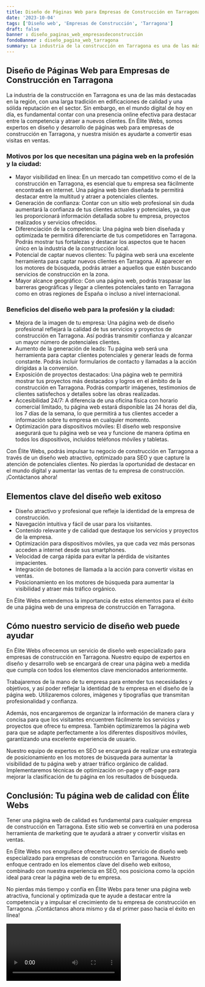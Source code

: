 ```yaml
---
title: Diseño de Páginas Web para Empresas de Construcción en Tarragona
date: '2023-10-04'
tags: ['Diseño web', 'Empresas de Construcción', 'Tarragona']
draft: false
banner : diseño_paginas_web_empresasdeconstrucción
fondoBanner : diseño_pagina_web_tarragona
summary: La industria de la construcción en Tarragona es una de las más destacadas en la región, con una larga tradición en edificaciones de calidad y una sólida reputación en el sector. Sin embargo, en el mundo digital de hoy en día, es fundamental contar con una presencia online efectiva para destacar entre la competencia y atraer a nuevos clientes. En Élite Webs, somos expertos en diseño y desarrollo de páginas web para empresas de construcción en Tarragona, y nuestra misión es ayudarte a convertir esas visitas en ventas.
---
```


## Diseño de Páginas Web para Empresas de Construcción en Tarragona

La industria de la construcción en Tarragona es una de las más destacadas en la región, con una larga tradición en edificaciones de calidad y una sólida reputación en el sector. Sin embargo, en el mundo digital de hoy en día, es fundamental contar con una presencia online efectiva para destacar entre la competencia y atraer a nuevos clientes. En Élite Webs, somos expertos en diseño y desarrollo de páginas web para empresas de construcción en Tarragona, y nuestra misión es ayudarte a convertir esas visitas en ventas.

### Motivos por los que necesitan una página web en la profesión y la ciudad:

- Mayor visibilidad en línea: En un mercado tan competitivo como el de la construcción en Tarragona, es esencial que tu empresa sea fácilmente encontrada en internet. Una página web bien diseñada te permitirá destacar entre la multitud y atraer a potenciales clientes.
- Generación de confianza: Contar con un sitio web profesional sin duda aumentará la confianza de tus clientes actuales y potenciales, ya que les proporcionará información detallada sobre tu empresa, proyectos realizados y servicios ofrecidos.
- Diferenciación de la competencia: Una página web bien diseñada y optimizada te permitirá diferenciarte de tus competidores en Tarragona. Podrás mostrar tus fortalezas y destacar los aspectos que te hacen único en la industria de la construcción local.
- Potencial de captar nuevos clientes: Tu página web será una excelente herramienta para captar nuevos clientes en Tarragona. Al aparecer en los motores de búsqueda, podrás atraer a aquellos que estén buscando servicios de construcción en la zona.
- Mayor alcance geográfico: Con una página web, podrás traspasar las barreras geográficas y llegar a clientes potenciales tanto en Tarragona como en otras regiones de España o incluso a nivel internacional.

### Beneficios del diseño web para la profesión y la ciudad:

- Mejora de la imagen de tu empresa: Una página web de diseño profesional reflejará la calidad de tus servicios y proyectos de construcción en Tarragona. Así podrás transmitir confianza y alcanzar un mayor número de potenciales clientes.
- Aumento de la generación de leads: Tu página web será una herramienta para captar clientes potenciales y generar leads de forma constante. Podrás incluir formularios de contacto y llamadas a la acción dirigidas a la conversión.
- Exposición de proyectos destacados: Una página web te permitirá mostrar tus proyectos más destacados y logros en el ámbito de la construcción en Tarragona. Podrás compartir imágenes, testimonios de clientes satisfechos y detalles sobre las obras realizadas.
- Accesibilidad 24/7: A diferencia de una oficina física con horario comercial limitado, tu página web estará disponible las 24 horas del día, los 7 días de la semana, lo que permitirá a tus clientes acceder a información sobre tu empresa en cualquier momento.
- Optimización para dispositivos móviles: El diseño web responsive asegurará que tu página web se vea y funcione de manera óptima en todos los dispositivos, incluidos teléfonos móviles y tabletas.

Con Élite Webs, podrás impulsar tu negocio de construcción en Tarragona a través de un diseño web atractivo, optimizado para SEO y que capture la atención de potenciales clientes. No pierdas la oportunidad de destacar en el mundo digital y aumentar las ventas de tu empresa de construcción. ¡Contáctanos ahora!

<GifSeo />

<Cta />

## Elementos clave del diseño web exitoso

- Diseño atractivo y profesional que refleje la identidad de la empresa de construcción.
- Navegación intuitiva y fácil de usar para los visitantes.
- Contenido relevante y de calidad que destaque los servicios y proyectos de la empresa.
- Optimización para dispositivos móviles, ya que cada vez más personas acceden a internet desde sus smartphones.
- Velocidad de carga rápida para evitar la pérdida de visitantes impacientes.
- Integración de botones de llamada a la acción para convertir visitas en ventas.
- Posicionamiento en los motores de búsqueda para aumentar la visibilidad y atraer más tráfico orgánico.

En Élite Webs entendemos la importancia de estos elementos para el éxito de una página web de una empresa de construcción en Tarragona.

## Cómo nuestro servicio de diseño web puede ayudar

En Élite Webs ofrecemos un servicio de diseño web especializado para empresas de construcción en Tarragona. Nuestro equipo de expertos en diseño y desarrollo web se encargará de crear una página web a medida que cumpla con todos los elementos clave mencionados anteriormente.

Trabajaremos de la mano de tu empresa para entender tus necesidades y objetivos, y así poder reflejar la identidad de tu empresa en el diseño de la página web. Utilizaremos colores, imágenes y tipografías que transmitan profesionalidad y confianza.

Además, nos encargaremos de organizar la información de manera clara y concisa para que los visitantes encuentren fácilmente los servicios y proyectos que ofrece tu empresa. También optimizaremos la página web para que se adapte perfectamente a los diferentes dispositivos móviles, garantizando una excelente experiencia de usuario.

Nuestro equipo de expertos en SEO se encargará de realizar una estrategia de posicionamiento en los motores de búsqueda para aumentar la visibilidad de tu página web y atraer tráfico orgánico de calidad. Implementaremos técnicas de optimización on-page y off-page para mejorar la clasificación de tu página en los resultados de búsqueda.

## Conclusión: Tu página web de calidad con Élite Webs

Tener una página web de calidad es fundamental para cualquier empresa de construcción en Tarragona. Este sitio web se convertirá en una poderosa herramienta de marketing que te ayudará a atraer y convertir visitas en ventas.

En Élite Webs nos enorgullece ofrecerte nuestro servicio de diseño web especializado para empresas de construcción en Tarragona. Nuestro enfoque centrado en los elementos clave del diseño web exitoso, combinado con nuestra experiencia en SEO, nos posiciona como la opción ideal para crear la página web de tu empresa.

No pierdas más tiempo y confía en Élite Webs para tener una página web atractiva, funcional y optimizada que te ayude a destacar entre la competencia y a impulsar el crecimiento de tu empresa de construcción en Tarragona. ¡Contáctanos ahora mismo y da el primer paso hacia el éxito en línea!

<Video />

<CtaBot job='Empresas de Construcción' city='Tarragona'/>

<Gmaps query='Tarragona+españa+maps' />